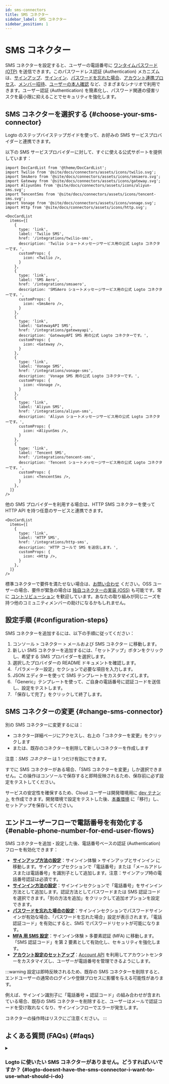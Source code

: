 ```yaml
---
id: sms-connectors
title: SMS コネクター
sidebar_label: SMS コネクター
sidebar_position: 1
---
```


# SMS コネクター

SMS コネクターを設定すると、ユーザーの電話番号に [ワンタイムパスワード (OTP)](https://auth.wiki/otp) を送信できます。このパスワードレス認証 (Authentication) メカニズムは、[サインアップ](/end-user-flows/sign-up-and-sign-in/sign-up)、[サインイン](/end-user-flows/sign-up-and-sign-in/sign-in)、[パスワードを忘れた場合](/end-user-flows/sign-up-and-sign-in/reset-password)、[アカウント連携プロセス](/end-user-flows/sign-up-and-sign-in/social-sign-in#account-linking)、[メンバー招待](/end-user-flows/organization-experience/invite-organization-members)、[ユーザーの本人確認](/end-user-flows/security-verification) など、さまざまなシナリオで利用できます。ユーザー認証 (Authentication) を簡素化し、パスワード関連の侵害リスクを最小限に抑えることでセキュリティを強化します。

## SMS コネクターを選択する \{#choose-your-sms-connector}

Logto のステップバイステップガイドを使って、お好みの SMS サービスプロバイダーと連携できます。

以下の SMS サービスプロバイダーに対して、すぐに使える公式サポートを提供しています：

```mdx-code-block
import DocCardList from '@theme/DocCardList';
import Twilio from '@site/docs/connectors/assets/icons/twilio.svg';
import SmsAero from '@site/docs/connectors/assets/icons/smsaero.svg';
import Gateway from '@site/docs/connectors/assets/icons/gateway.svg';
import AliyunSms from '@site/docs/connectors/assets/icons/aliyun-sms.svg';
import TencentSms from '@site/docs/connectors/assets/icons/tencent-sms.svg';
import Vonage from '@site/docs/connectors/assets/icons/vonage.svg';
import Http from '@site/docs/connectors/assets/icons/http.svg';

<DocCardList
  items={[
    {
      type: 'link',
      label: 'Twilio SMS',
      href: '/integrations/twilio-sms',
      description: 'Twilio ショートメッセージサービス用の公式 Logto コネクターです。',
      customProps: {
        icon: <Twilio />,
      }
    },
    {
      type: 'link',
      label: 'SMS Aero',
      href: '/integrations/smsaero',
      description: 'SMSAero ショートメッセージサービス用の公式 Logto コネクターです。',
      customProps: {
        icon: <SmsAero />,
      }
    },
    {
      type: 'link',
      label: 'GatewayAPI SMS',
      href: '/integrations/gatewayapi',
      description: 'GatewayAPI SMS 用の公式 Logto コネクターです。',
      customProps: {
        icon: <Gateway />,
      }
    },
    {
      type: 'link',
      label: 'Vonage SMS',
      href: '/integrations/vonage-sms',
      description: 'Vonage SMS 用の公式 Logto コネクターです。',
      customProps: {
        icon: <Vonage />,
      }
    },
    {
      type: 'link',
      label: 'Aliyun SMS',
      href: '/integrations/aliyun-sms',
      description: 'Aliyun ショートメッセージサービス用の公式 Logto コネクターです。',
      customProps: {
        icon: <AliyunSms />,
      }
    },
    {
      type: 'link',
      label: 'Tencent SMS',
      href: '/integrations/tencent-sms',
      description: 'Tencent ショートメッセージサービス用の公式 Logto コネクターです。',
      customProps: {
        icon: <TencentSms />,
      }
    },
  ]}
/>
```

他の SMS プロバイダーを利用する場合は、HTTP SMS コネクターを使って HTTP API を持つ任意のサービスと連携できます。

```mdx-code-block
<DocCardList
  items={[
    {
      type: 'link',
      label: 'HTTP SMS',
      href: '/integrations/http-sms',
      description: 'HTTP コールで SMS を送信します。',
      customProps: {
        icon: <Http />,
      }
    },
  ]}
/>
```

標準コネクターで要件を満たせない場合は、[お問い合わせ](https://logto.productlane.com/roadmap) ください。OSS ユーザーの場合、要件が緊急の場合は [独自コネクターの実装 (OSS)](/logto-oss/develop-your-connector/implement-connectors#build-a-passwordless-connector) も可能です。常に [コントリビューション](/logto-oss/contribution) を歓迎しています。あなたの取り組みが同じニーズを持つ他のコミュニティメンバーの助けになるかもしれません。

## 設定手順 \{#configuration-steps}

SMS コネクターを追加するには、以下の手順に従ってください：

1. <CloudLink to="/connectors/passwordless">
     コンソール > コネクター > メールおよび SMS コネクター
   </CloudLink>
   に移動します。
2. 新しい SMS コネクターを追加するには、「セットアップ」ボタンをクリックし、希望する SMS プロバイダーを選択します。
3. 選択したプロバイダーの README ドキュメントを確認します。
4. 「パラメーター設定」セクションで必要な項目を入力します。
5. JSON エディターを使って SMS テンプレートをカスタマイズします。
6. 「Generic」テンプレートを使って、ご自身の電話番号に認証コードを送信し、設定をテストします。
7. 「保存して完了」をクリックして終了します。

## SMS コネクターの変更 \{#change-sms-connector}

別の SMS コネクターに変更するには：

- コネクター詳細ページにアクセスし、右上の「コネクターを変更」をクリックします
- または、既存のコネクターを削除して新しいコネクターを作成します

注意：_SMS コネクター_ は 1 つだけ有効にできます。

すでに SMS コネクターがある場合、「SMS コネクターを変更」しか選択できません。この操作はコンソールで保存すると即時反映されるため、保存前に必ず設定をテストしてください。

サービスの安定性を確保するため、Cloud ユーザーは開発環境用に [dev テナント](/logto-cloud/tenant-settings#development) を作成できます。開発環境で設定をテストした後、[本番環境](/logto-cloud/tenant-settings#production) に「移行」し、セットアップを保存してください。

## エンドユーザーフローで電話番号を有効化する \{#enable-phone-number-for-end-user-flows}

SMS コネクターを追加・設定した後、電話番号ベースの認証 (Authentication) フローを有効化できます：

- [**サインアップ方法の設定**](/end-user-flows/sign-up-and-sign-in/sign-up)：<CloudLink to="/sign-in-experience/sign-up-and-sign-in">サインイン体験 > サインアップとサインイン</CloudLink> に移動します。サインアップセクションで「電話番号」または「メールアドレスまたは電話番号」を識別子として追加します。注意：サインアップ時の電話番号認証は必須です。
- [**サインイン方法の設定**](/end-user-flows/sign-up-and-sign-in/sign-in)：サインインセクションで「電話番号」をサインイン方法として追加します。認証方法としてパスワードまたは SMS 認証コードを選択できます。「別の方法を追加」をクリックして追加オプションを設定できます。
- [**パスワードを忘れた場合の設定**](/end-user-flows/sign-up-and-sign-in/reset-password)：サインインセクションでパスワードサインインが有効な場合、「パスワードを忘れた場合」設定が表示されます。「電話認証コード」を有効にすると、SMS でパスワードリセットが可能になります。
- [**MFA 用 SMS 設定**](/end-user-flows/mfa/sms-mfa)：<CloudLink to="/mfa">サインイン体験 > 多要素認証 (MFA)</CloudLink> に移動します。「SMS 認証コード」を第 2 要素として有効化し、セキュリティを強化します。
- [**アカウント設定のセットアップ**](/end-user-flows/account-settings/by-account-api#manage-phone)：[Account API](/end-user-flows/account-settings/by-account-api) を利用してアカウントセンターをカスタマイズし、ユーザーが電話番号を管理できるようにします。

:::warning
設定は即時反映されるため、既存の SMS コネクターを削除すると、エンドユーザーの通常のログインや登録プロセスに影響を与える可能性があります。

例えば、サインイン識別子に「電話番号 + 認証コード」の組み合わせが含まれている場合、既存の SMS コネクターを削除すると、ユーザーはメールで認証コードを受け取れなくなり、サインインフローでエラーが発生します。

コネクターの操作時はリスクにご注意ください。
:::

## よくある質問 (FAQs) \{#faqs}

<details>
<summary>

### Logto に使いたい SMS コネクターがありません。どうすればいいですか？ \{#logto-doesnt-have-the-sms-connector-i-want-to-use-what-should-i-do}

</summary>

さらに多くのコネクターを開発中です。追加のオプションが必要な場合は、Discord でご要望をお知らせいただき、[GitHub](https://github.com/logto-io/logto/issues) でフィーチャーリクエストを提出してください。さらにサポートが必要な場合は、[メールでお問い合わせ](mailto:contact@logto.io) いただくことも可能です。

オープンソース版 Logto ユーザー向けには、シナリオに応じて [独自コネクターをカスタマイズ](/logto-oss/develop-your-connector) できる拡張しやすいコネクター作成方法を提供しています。Logto へのプルリクエストも常に歓迎していますので、コミュニティの他の方々にもご貢献いただけます。

</details>
